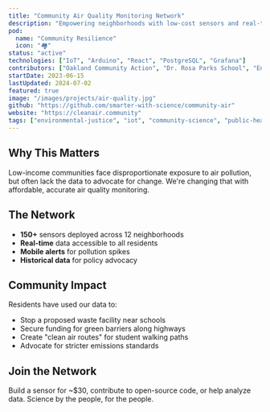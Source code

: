 ```yaml
---
title: "Community Air Quality Monitoring Network"
description: "Empowering neighborhoods with low-cost sensors and real-time data to advocate for cleaner air and environmental justice."
pod: 
  name: "Community Resilience"
  icon: "🏘️"
status: "active"
technologies: ["IoT", "Arduino", "React", "PostgreSQL", "Grafana"]
contributors: ["Oakland Community Action", "Dr. Rosa Parks School", "Environmental Justice Alliance"]
startDate: 2023-06-15
lastUpdated: 2024-07-02
featured: true
image: "/images/projects/air-quality.jpg"
github: "https://github.com/smarter-with-science/community-air"
website: "https://cleanair.community"
tags: ["environmental-justice", "iot", "community-science", "public-health"]
---
```


## Why This Matters

Low-income communities face disproportionate exposure to air pollution, but often lack the data to advocate for change. We're changing that with affordable, accurate air quality monitoring.

## The Network

- **150+** sensors deployed across 12 neighborhoods
- **Real-time** data accessible to all residents
- **Mobile alerts** for pollution spikes
- **Historical data** for policy advocacy

## Community Impact

Residents have used our data to:
- Stop a proposed waste facility near schools
- Secure funding for green barriers along highways
- Create "clean air routes" for student walking paths
- Advocate for stricter emissions standards

## Join the Network

Build a sensor for ~$30, contribute to open-source code, or help analyze data. Science by the people, for the people.